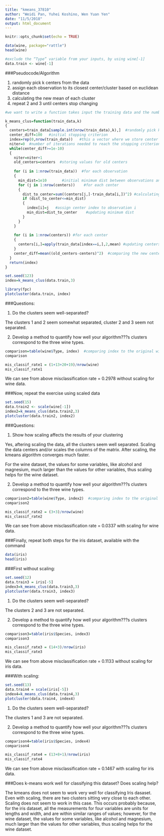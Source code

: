 ```yaml
---
title: "kmeans_37810"
author: "Weidi Pan, Yuhei Koshino, Wen Yuan Yen"
date: "11/5/2018"
output: html_document
---
```


```r
knitr::opts_chunk$set(echo = TRUE)
```


```r
data(wine, package="rattle")
head(wine)
```

```r
#exclude the “Type” variable from your inputs, by using wine[-1]
data.train <- wine[-1]
```

###Pseudocode/Algorithm

1. randomly pick k centers from the data
2. assign each observation to its closest center/cluster based on euclidean distance
3. calculating the new mean of each cluster
4. repeat 2 and 3 until centers stop changing


```r
#we want to write a function takes input the training data and the number of clusters k

k_means_clus=function(train_data,k)
{
  centers=train_data[sample.int(nrow(train_data),k),]  #randomly pick k centers from the data
  center_diff=100   #initial stopping criterion
  index=rep(0,nrow(train_data))   #this a vector where we store center index for each observation
  niter=0  #number of iterations needed to reach the stopping criterion
  while(center_diff>=1e-10)
  {
    niter=niter+1
    old_centers=centers  #storing values for old centers
    
    for (i in 1:nrow(train_data))  #for each observation
    {
      min_dist=1e10       #initial minimum dist between observations and center
      for (j in 1:nrow(centers))    #for each center
      {
        dist_to_center=sum((centers[j,]-train_data[i,])^2) #calculating dist to center
        if (dist_to_center<=min_dist)
        {
          index[i]=j   #assign center index to observation i
          min_dist=dist_to_center    #updating minimum dist
        }
      }
    }
    
    for (i in 1:nrow(centers)) #for each center
    {
      centers[i,]=apply(train_data[index==i,],2,mean) #updating centers, mean applied over columns
    }
    center_diff=mean((old_centers-centers)^2)  #comparing the new center to the old center
  }
  return(index)
}
```

```r
set.seed(123)
index=k_means_clus(data.train,3)
```


```r
library(fpc)
plotcluster(data.train, index)
```


###Questions:

1. Do the clusters seem well-separated?

The clusters 1 and 2 seem somewhat separated, cluster 2 and 3 seem not separated.


2. Develop a method to quantify how well your algorithm???s clusters correspond to the three wine types.

```r
comparison=table(wine$Type, index)  #comparing index to the original wine type
comparison
```
```r
mis_classif_rate1 = (1+13+20+19)/nrow(wine)
mis_classif_rate1
```

We can see from above misclassification rate = 0.2978 without scaling for wine data.


###Now, repeat the exercise using scaled data

```r
set.seed(15)
data.train2 <- scale(wine[-1])
index2=k_means_clus(data.train2,3)
plotcluster(data.train2, index2)
```


###Questions:

1. Show how scaling affects the results of your clustering

Yes, aftering scaling the data, all the clusters seem well separated. Scaling the data centers and/or scales the columns of the matrix. After scaling, the kmeans algorithm converges much faster. 

For the wine dataset, the values for some variables, like alcohol and magnesium, much larger than the values for other variables, thus scaling helps for the wine dataset.


2. Develop a method to quantify how well your algorithm???s clusters correspond to the three wine types.

```r
comparison2=table(wine$Type, index2)  #comparing index to the original wine type
comparison2
```

```r
mis_classif_rate2 = (3+3)/nrow(wine)
mis_classif_rate2
```

We can see from above misclassification rate = 0.0337 with scaling for wine data.


###Finally, repeat both steps for the iris dataset, available with the command

```r
data(iris)
head(iris)
```

###First without scaling:
```r
set.seed(12)
data.train3 = iris[-5]
index3=k_means_clus(data.train3,3)
plotcluster(data.train3, index3)
```

1. Do the clusters seem well-separated?

The clusters 2 and 3 are not separated.


2. Develop a method to quantify how well your algorithm???s clusters correspond to the three wine types.

```r
comparison3=table(iris$Species, index3) 
comparison3
```

```r
mis_classif_rate3 = (14+3)/nrow(iris)
mis_classif_rate3
```

We can see from above misclassification rate = 0.1133 without scaling for iris data.


###With scaling:
```r
set.seed(13)
data.train4 = scale(iris[-5])
index4=k_means_clus(data.train4,3)
plotcluster(data.train4, index4)
```

1. Do the clusters seem well-separated?

The clusters 1 and 3 are not separated.


2. Develop a method to quantify how well your algorithm???s clusters correspond to the three wine types.

```r
comparison4=table(iris$Species, index4) 
comparison4
```


```r
mis_classif_rate4 = (13+8+1)/nrow(iris)
mis_classif_rate4
```

We can see from above misclassification rate = 0.1467 with scaling for iris data.


###Does k-means work well for classifying this dataset? Does scaling help?

The kmeans does not seem to work very well for classifying Iris dasaset. Even with scaling, there are two clusters sitting very close to each other. Scaling does not seem to work in this case. This occurs probably because, for the iris dataset, all the measurements for four variables are units for lengths and width, and are within similar ranges of values; however, for the wine dataset, the values for some variables, like alcohol and magnesium, much larger than the values for other variables, thus scaling helps for the wine dataset.


